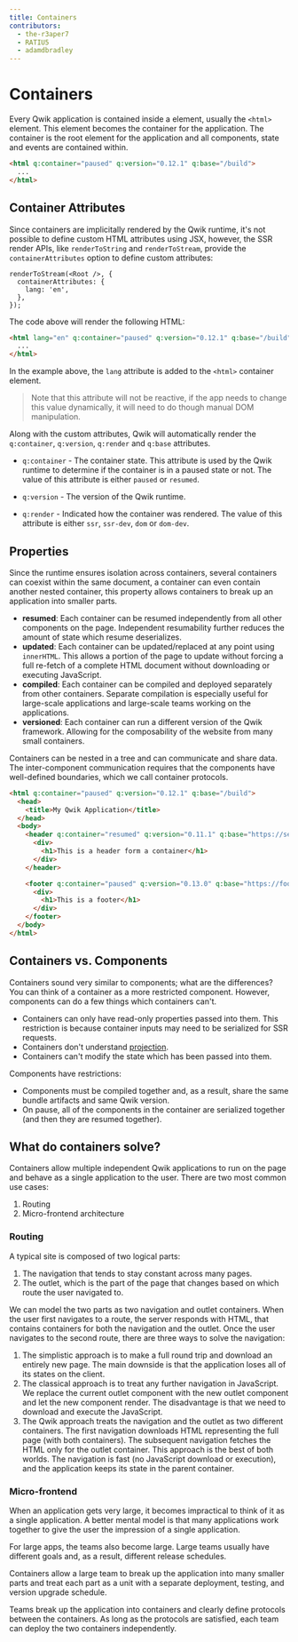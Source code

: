```yaml
---
title: Containers
contributors:
  - the-r3aper7
  - RATIU5
  - adamdbradley
---
```


# Containers

Every Qwik application is contained inside a element, usually the `<html>` element. This element becomes the container for the application. The container is the root element for the application and all components, state and events are contained within.

```html
<html q:container="paused" q:version="0.12.1" q:base="/build">
  ...
</html>
```

## Container Attributes

Since containers are implicitally rendered by the Qwik runtime, it's not possible to define custom HTML attributes using JSX, however, the SSR render APIs, like `renderToString` and `renderToStream`, provide the `containerAttributes` option to define custom attributes:

```tsx
renderToStream(<Root />, {
  containerAttributes: {
    lang: 'en',
  },
});
```

The code above will render the following HTML:

```html
<html lang="en" q:container="paused" q:version="0.12.1" q:base="/build">
  ...
</html>
```

In the example above, the `lang` attribute is added to the `<html>` container element.

> Note that this attribute will not be reactive, if the app needs to change this value dynamically, it will need to do though manual DOM manipulation.

Along with the custom attributes, Qwik will automatically render the `q:container`, `q:version`, `q:render` and `q:base` attributes.

- `q:container` - The container state. This attribute is used by the Qwik runtime to determine if the container is in a paused state or not. The value of this attribute is either `paused` or `resumed`.

- `q:version` - The version of the Qwik runtime.

- `q:render` - Indicated how the container was rendered. The value of this attribute is either `ssr`, `ssr-dev`, `dom` or `dom-dev`.


## Properties

Since the runtime ensures isolation across containers, several containers can coexist within the same document, a container can even contain another nested container, this property allows containers to break up an application into smaller parts.

- **resumed**: Each container can be resumed independently from all other components on the page. Independent resumability further reduces the amount of state which resume deserializes.
- **updated**: Each container can be updated/replaced at any point using `innerHTML`. This allows a portion of the page to update without forcing a full re-fetch of a complete HTML document without downloading or executing JavaScript.
- **compiled**: Each container can be compiled and deployed separately from other containers. Separate compilation is especially useful for large-scale applications and large-scale teams working on the applications.
- **versioned**: Each container can run a different version of the Qwik framework. Allowing for the composability of the website from many small containers.

Containers can be nested in a tree and can communicate and share data. The inter-component communication requires that the components have well-defined boundaries, which we call container protocols.

```html
<html q:container="paused" q:version="0.12.1" q:base="/build">
  <head>
    <title>My Qwik Application</title>
  </head>
  <body>
    <header q:container="resumed" q:version="0.11.1" q:base="https://server.a/build">
      <div>
        <h1>This is a header form a container</h1>
      </div>
    </header>

    <footer q:container="paused" q:version="0.13.0" q:base="https://footer.server.b/">
      <div>
        <h1>This is a footer</h1>
      </div>
    </footer>
  </body>
</html>
```

## Containers vs. Components

Containers sound very similar to components; what are the differences? You can think of a container as a more restricted component. However, components can do a few things which containers can't.

- Containers can only have read-only properties passed into them. This restriction is because container inputs may need to be serialized for SSR requests.
- Containers don't understand [projection](../../../docs/components/projection/index.mdx).
- Containers can't modify the state which has been passed into them.

Components have restrictions:

- Components must be compiled together and, as a result, share the same bundle artifacts and same Qwik version.
- On pause, all of the components in the container are serialized together (and then they are resumed together).

## What do containers solve?

Containers allow multiple independent Qwik applications to run on the page and behave as a single application to the user. There are two most common use cases:

1. Routing
2. Micro-frontend architecture

### Routing

A typical site is composed of two logical parts:

1. The navigation that tends to stay constant across many pages.
2. The outlet, which is the part of the page that changes based on which route the user navigated to.

We can model the two parts as two navigation and outlet containers. When the user first navigates to a route, the server responds with HTML, that contains containers for both the navigation and the outlet. Once the user navigates to the second route, there are three ways to solve the navigation:

1. The simplistic approach is to make a full round trip and download an entirely new page. The main downside is that the application loses all of its states on the client.
2. The classical approach is to treat any further navigation in JavaScript. We replace the current outlet component with the new outlet component and let the new component render. The disadvantage is that we need to download and execute the JavaScript.
3. The Qwik approach treats the navigation and the outlet as two different containers. The first navigation downloads HTML representing the full page (with both containers). The subsequent navigation fetches the HTML only for the outlet container. This approach is the best of both worlds. The navigation is fast (no JavaScript download or execution), and the application keeps its state in the parent container.

### Micro-frontend

When an application gets very large, it becomes impractical to think of it as a single application. A better mental model is that many applications work together to give the user the impression of a single application.

For large apps, the teams also become large. Large teams usually have different goals and, as a result, different release schedules.

Containers allow a large team to break up the application into many smaller parts and treat each part as a unit with a separate deployment, testing, and version upgrade schedule.

Teams break up the application into containers and clearly define protocols between the containers. As long as the protocols are satisfied, each team can deploy the two containers independently.
